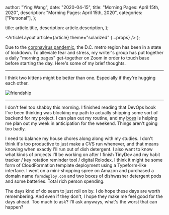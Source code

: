 
  author: "Ying Wang",
  date: "2020-04-15",
  title: "Morning Pages: April 15th, 2020",
  description: "Morning Pages: April 15th, 2020",
  categories: ["Personal"],
};

  title: article.title,
  description: article.description,
};

  <ArticleLayout article={article} theme="solarized" {...props} />
);

Due to the [coronavirus
pandemic](https://en.wikipedia.org/wiki/2019-20_coronavirus_pandemic), the D.C.
metro region has been in a state of lockdown. To alleviate fear and stress, my
writer's group has put together a daily "morning pages" get-together on Zoom in
order to touch base before starting the day. Here's some of my brief thoughts.

---

I think two kittens might be better than one. Especially if they're hugging each
other.

![friendship](/img/posts/2020/04/15/morning_pages.jpg)

---

I don't feel too shabby this morning. I finished reading that DevOps book I've
been thinking was blocking my path to actually shipping some sort of backend for
my project. I can plan out my routine, and my
[boss](https://bossasaservice.life/) is helping me plan out my week in
anticipation for the weekend. Things aren't going too badly.

I need to balance my house chores along along with my studies. I don't think
it's too productive to just make a CVS run whenever, and that means knowing when
exactly I'll run out of dish detergent. I also want to know what kinds of
projects I'll be working on after I finish TinyDev and my habit tracker / key
rotation reminder tool / digital Rolodex. I think it might be some form of
CloudFormation template deployment using a Typeform-like interface. I went on a
mini-shopping spree on Amazon and purchased a domain name `formdeploy.com` and
two boxes of dishwasher detergent pods and some batteries. Total rich person
spending.

The days kind of do seem to just roll on by. I do hope these days are worth
remembering. And even if they don't, I hope they make me feel good for the days
ahead. Too much to ask? I'll ask anyways, what's the worst that can happen?
